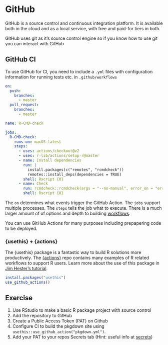 # GitHub
GitHub is a source control and continuous integration platform. It is available both in the cloud and as a local service, with free and paid-for tiers in both.

GitHub uses git as it's source control engine so if you know how to use git you can interact with GitHub

## GitHub CI
To use GitHub for CI, you need to include a `.yml` files with configuration information for running tests etc. in `.github/workflows`

```yaml
on:
  push:
    branches:
      - master
  pull_request:
    branches:
      - master

name: R-CMD-check

jobs:
  R-CMD-check:
    runs-on: macOS-latest
    steps:
      - uses: actions/checkout@v2
      - uses: r-lib/actions/setup-r@master
      - name: Install dependencies
        run: |
          install.packages(c("remotes", "rcmdcheck"))
          remotes::install_deps(dependencies = TRUE)
        shell: Rscript {0}
      - name: Check
        run: rcmdcheck::rcmdcheck(args = "--no-manual", error_on = "error")
        shell: Rscript {0}
```

The `on` determines what events trigger the GitHub Action. The `jobs` support multiple processes. The `steps` tells the job what to execute. There is a much larger amount of of options and depth to building [workflows](https://help.github.com/en/actions/configuring-and-managing-workflows/configuring-a-workflow).

You can use GitHub Actions for many purposes including prepapering code to be deployed.

### {usethis} + {actions}
The {usethis} package is a fantastic way to build R solutions more productively. The [{actions}](https://github.com/r-lib/actions) repo contains many examples of R related workflows to support R users. Learn more about the use of this package in [Jim Hester's tutorial](https://speakerdeck.com/jimhester/github-actions-for-r).

```r
install.packages("usethis")
use_github_actions()
```

## Exercise
1. Use RStudio to make a basic R package project with source control
2. Add the repository to GitHub
3. Create a Public Access Token (PAT) on Github
4. Configure CI to build the pkgdown site using `usethis::use_github_action("pkgdown.yml")`.
5. Add your PAT to your repos Secrets tab (Hint: useful info at  [secrets](https://github.com/r-lib/actions/tree/master/examples#managing-secrets))